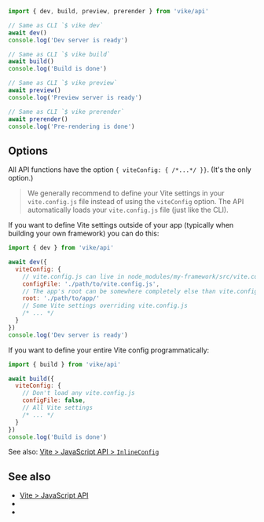 
```js
import { dev, build, preview, prerender } from 'vike/api'

// Same as CLI `$ vike dev`
await dev()
console.log('Dev server is ready')

// Same as CLI `$ vike build`
await build()
console.log('Build is done')

// Same as CLI `$ vike preview`
await preview()
console.log('Preview server is ready')

// Same as CLI `$ vike prerender`
await prerender()
console.log('Pre-rendering is done')
```

## Options

All API functions have the option `{ viteConfig: { /*...*/ }}`. (It's the only option.)

> We generally recommend to define your Vite settings in your `vite.config.js` file instead of using the `viteConfig` option. The API automatically loads your `vite.config.js` file (just like the CLI).

If you want to define Vite settings outside of your app (typically when <Link href="/build-your-own-framework">building your own framework</Link>) you can do this:

```js
import { dev } from 'vike/api'

await dev({
  viteConfig: {
    // vite.config.js can live in node_modules/my-framework/src/vite.config.ts
    configFile: './path/to/vite.config.js',
    // The app's root can be somewhere completely else than vite.config.js
    root: './path/to/app/'
    // Some Vite settings overriding vite.config.js
    /* ... */
  }
})
console.log('Dev server is ready')
```

If you want to define your entire Vite config programmatically:

```js
import { build } from 'vike/api'

await build({
  viteConfig: {
    // Don't load any vite.config.js
    configFile: false,
    // All Vite settings
    /* ... */
  }
})
console.log('Build is done')
```

See also: [Vite > JavaScript API > `InlineConfig`](https://vitejs.dev/guide/api-javascript.html#inlineconfig)


## See also

- [Vite > JavaScript API](https://vite.dev/guide/api-javascript)
- <Link href="/cli" />
- <Link href="/build-your-own-framework" />
